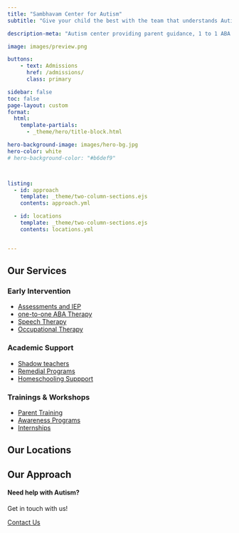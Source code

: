 ```yaml
---
title: "Sambhavam Center for Autism"
subtitle: "Give your child the best with the team that understands Autism the best."

description-meta: "Autism center providing parent guidance, 1 to 1 ABA therapy, speech and occupational therapy. We also offer School readiness programs, remedial classes, social skills training, life skills training. Locations: BTM Layout and Whitefield, Bangalore. Experienced team, family focused approach."

image: images/preview.png

buttons:
    - text: Admissions
      href: /admissions/
      class: primary

sidebar: false
toc: false
page-layout: custom
format:
  html:
    template-partials:
      - _theme/hero/title-block.html

hero-background-image: images/hero-bg.jpg
hero-color: white
# hero-background-color: "#b6def9"



listing:
  - id: approach
    template: _theme/two-column-sections.ejs
    contents: approach.yml

  - id: locations
    template: _theme/two-column-sections.ejs
    contents: locations.yml


---
```


::: {.container .home}

## Our Services

::: {.grid .list-style-none .home-services}
::: {.g-col-12 .g-col-md-4}
### Early Intervention

* [Assessments and IEP](/services/#assessments-and-iep)
* [one-to-one ABA Therapy](/services/#one-to-one-aba-therapy)
* [Speech Therapy](/services/#speech-language-therapy)
* [Occupational Therapy](/services/#occupational-therapy)

:::
::: {.g-col-12 .g-col-md-4}
### Academic Support

* [Shadow teachers](/services/#shadow-teachers)
* [Remedial Programs](/services/#remedial-programs)
* [Homeschooling Suppport](/services/#homeschooling-support)

:::
::: {.g-col-12 .g-col-md-4}
### Trainings & Workshops

* [Parent Training](/services/#parent-training)
* [Awareness Programs](/services/#awareness-programs-and-workshops)
* [Internships](/services/#internships)

:::
:::

## Our Locations

::: {#locations}

:::


## Our Approach

::: {#approach}

:::

:::


::: {.container}


::: {.page-cta}

#### Need help with Autism?

Get in touch with us!

<a href="/contact" class="btn btn-primary">Contact Us</a>

:::
:::

